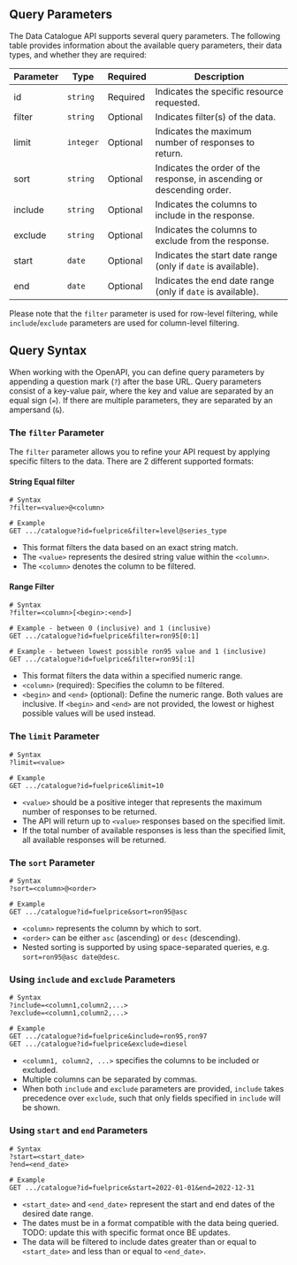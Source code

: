 ## Query Parameters

The Data Catalogue API supports several query parameters. The following table provides information about the available query parameters, their data types, and whether they are required:

| Parameter | Type      | Required | Description                                                            |
| --------- | --------- | -------- | ---------------------------------------------------------------------- |
| id        | `string`  | Required | Indicates the specific resource requested.                             |
| filter    | `string`  | Optional | Indicates filter(s) of the data.                                       |
| limit     | `integer` | Optional | Indicates the maximum number of responses to return.                   |
| sort      | `string`  | Optional | Indicates the order of the response, in ascending or descending order. |
| include   | `string`  | Optional | Indicates the columns to include in the response.                      |
| exclude   | `string`  | Optional | Indicates the columns to exclude from the response.                    |
| start     | `date`    | Optional | Indicates the start date range (only if `date` is available).          |
| end       | `date`    | Optional | Indicates the end date range (only if `date` is available).            |

Please note that the `filter` parameter is used for row-level filtering, while `include`/`exclude` parameters are used for column-level filtering.

## Query Syntax

When working with the OpenAPI, you can define query parameters by appending a question mark (`?`) after the base URL. Query parameters consist of a key-value pair, where the key and value are separated by an equal sign (`=`). If there are multiple parameters, they are separated by an ampersand (`&`).

### The `filter` Parameter

The `filter` parameter allows you to refine your API request by applying specific filters to the data. There are 2 different supported formats:

#### String Equal filter

```http
# Syntax
?filter=<value>@<column>

# Example
GET .../catalogue?id=fuelprice&filter=level@series_type
```

- This format filters the data based on an exact string match.
- The `<value>` represents the desired string value within the `<column>`.
- The `<column>` denotes the column to be filtered.

#### Range Filter

```http
# Syntax
?filter=<column>[<begin>:<end>]

# Example - between 0 (inclusive) and 1 (inclusive)
GET .../catalogue?id=fuelprice&filter=ron95[0:1]

# Example - between lowest possible ron95 value and 1 (inclusive)
GET .../catalogue?id=fuelprice&filter=ron95[:1]
```

- This format filters the data within a specified numeric range.
- `<column>` (required): Specifies the column to be filtered.
- `<begin>` and `<end>` (optional): Define the numeric range. Both values are inclusive. If `<begin>` and `<end>` are not provided, the lowest or highest possible values will be used instead.

### The `limit` Parameter

```http
# Syntax
?limit=<value>

# Example
GET .../catalogue?id=fuelprice&limit=10
```

- `<value>` should be a positive integer that represents the maximum number of responses to be returned.
- The API will return up to `<value>` responses based on the specified limit.
- If the total number of available responses is less than the specified limit, all available responses will be returned.

### The `sort` Parameter

```http
# Syntax
?sort=<column>@<order>

# Example
GET .../catalogue?id=fuelprice&sort=ron95@asc
```

- `<column>` represents the column by which to sort.
- `<order>` can be either `asc` (ascending) or `desc` (descending).
- Nested sorting is supported by using space-separated queries, e.g. <nobr>`sort=ron95@asc date@desc`</nobr>.

### Using `include` and `exclude` Parameters

```http
# Syntax
?include=<column1,column2,...>
?exclude=<column1,column2,...>

# Example
GET .../catalogue?id=fuelprice&include=ron95,ron97
GET .../catalogue?id=fuelprice&exclude=diesel
```

- `<column1, column2, ...>` specifies the columns to be included or excluded.
- Multiple columns can be separated by commas.
- When both `include` and `exclude` parameters are provided, `include` takes precedence over `exclude`, such that only fields specified in `include` will be shown.

### Using `start` and `end` Parameters

```http
# Syntax
?start=<start_date>
?end=<end_date>

# Example
GET .../catalogue?id=fuelprice&start=2022-01-01&end=2022-12-31
```

- `<start_date>` and `<end_date>` represent the start and end dates of the desired date range.
- The dates must be in a format compatible with the data being queried. TODO: update this with specific format once BE updates.
- The data will be filtered to include dates greater than or equal to `<start_date>` and less than or equal to `<end_date>`.
